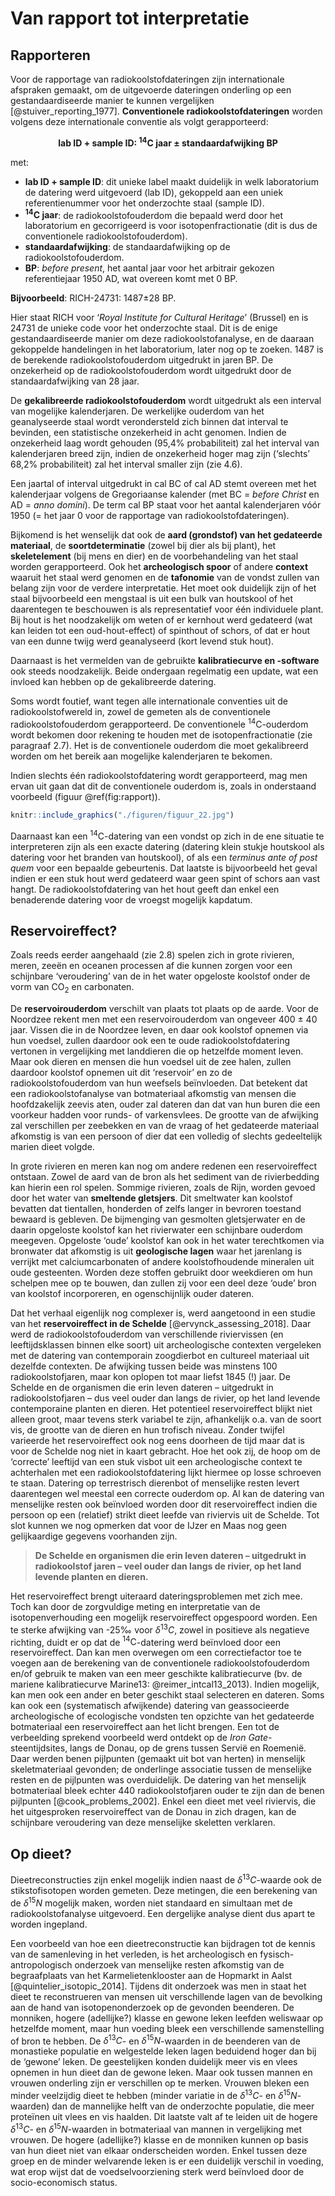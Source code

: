 # Van rapport tot interpretatie {#rapporteren}

## Rapporteren

Voor de rapportage van radiokoolstofdateringen zijn internationale afspraken gemaakt, om de uitgevoerde dateringen onderling op een gestandaardiseerde manier te kunnen vergelijken [@stuiver_reporting_1977]. **Conventionele radiokoolstofdateringen** worden volgens deze internationale conventie als volgt gerapporteerd:

<center> **lab ID + sample ID: ^14^C jaar ± standaardafwijking BP** </center>

met:

  - **lab ID + sample ID**: dit unieke label maakt duidelijk in welk laboratorium de datering werd uitgevoerd (lab ID), gekoppeld aan een uniek referentienummer voor het onderzochte staal (sample ID).
  - **^14^C jaar**: de radiokoolstofouderdom die bepaald werd door het laboratorium en gecorrigeerd is voor isotopenfractionatie (dit is dus de conventionele radiokoolstofouderdom).
  - **standaardafwijking**: de standaardafwijking op de radiokoolstofouderdom.
  - **BP**: _before present_, het aantal jaar voor het arbitrair gekozen referentiejaar 1950 AD, wat overeen komt met 0 BP.

**Bijvoorbeeld**: RICH-24731: 1487±28 BP.

Hier staat RICH voor ‘*Royal Institute for Cultural Heritage*’ (Brussel) en is 24731 de unieke code voor het onderzochte staal. Dit is de enige gestandaardiseerde manier om deze radiokoolstofanalyse, en de daaraan gekoppelde handelingen in het laboratorium, later nog op te zoeken. 1487 is de berekende radiokoolstofouderdom uitgedrukt in jaren BP. De onzekerheid op de radiokoolstofouderdom wordt uitgedrukt door de standaardafwijking van 28 jaar.

De **gekalibreerde radiokoolstofouderdom** wordt uitgedrukt als een interval van mogelijke kalenderjaren. De werkelijke ouderdom van het geanalyseerde staal wordt verondersteld zich binnen dat interval te bevinden, een statistische onzekerheid in acht genomen. Indien de onzekerheid laag wordt gehouden (95,4% probabiliteit) zal het interval van kalenderjaren breed zijn, indien de onzekerheid hoger mag zijn (‘slechts’ 68,2% probabiliteit) zal het interval smaller zijn (zie 4.6).

Een jaartal of interval uitgedrukt in cal BC of cal AD stemt overeen met het kalenderjaar volgens de Gregoriaanse kalender (met BC = _before Christ_ en AD = _anno domini_). De term cal BP staat voor het aantal kalenderjaren vóór 1950 (= het jaar 0 voor de rapportage van radiokoolstofdateringen).

Bijkomend is het wenselijk dat ook de **aard (grondstof) van het gedateerde materiaal**, de **soortdeterminatie** (zowel bij dier als bij plant), het **skeletelement** (bij mens en dier) en de voorbehandeling van het staal worden gerapporteerd. Ook het **archeologisch spoor** of andere **context** waaruit het staal werd genomen en de **tafonomie** van de vondst zullen van belang zijn voor de verdere interpretatie. Het moet ook duidelijk zijn of het staal bijvoorbeeld een mengstaal is uit een bulk van houtskool of het daarentegen te beschouwen is als representatief voor één individuele plant. Bij hout is het noodzakelijk om weten of er kernhout werd gedateerd (wat kan leiden tot een oud-hout-effect) of spinthout of schors, of dat er hout van een dunne twijg werd geanalyseerd (kort levend stuk hout).

Daarnaast is het vermelden van de gebruikte **kalibratiecurve en -software** ook steeds noodzakelijk. Beide ondergaan regelmatig een update, wat een invloed kan hebben op de gekalibreerde datering.

Soms wordt foutief, want tegen alle internationale conventies uit de radiokoolstofwereld in, zowel de gemeten als de conventionele radiokoolstofouderdom gerapporteerd. De conventionele $\mathrm{^{14}C}$-ouderdom wordt bekomen door rekening te houden met de isotopenfractionatie (zie paragraaf 2.7). Het is de conventionele ouderdom die moet gekalibreerd worden om het bereik aan mogelijke kalenderjaren te bekomen.

Indien slechts één radiokoolstofdatering wordt gerapporteerd, mag men ervan uit gaan dat dit de conventionele ouderdom is, zoals in onderstaand voorbeeld (figuur \@ref(fig:rapport)).

```r

knitr::include_graphics("./figuren/figuur_22.jpg")

```


Daarnaast kan een $\mathrm{^{14}C}$-datering van een vondst op zich in de ene situatie te interpreteren zijn als een exacte datering (datering klein stukje houtskool als datering voor het branden van houtskool), of als een _terminus ante of post quem_ voor een bepaalde gebeurtenis. Dat laatste is bijvoorbeeld het geval indien er een stuk hout werd gedateerd waar geen spint of schors aan vast hangt. De radiokoolstofdatering van het hout geeft dan enkel een benaderende datering voor de vroegst mogelijk kapdatum.


## Reservoireffect?

Zoals reeds eerder aangehaald (zie 2.8) spelen zich in grote rivieren, meren, zeeën en oceanen processen af die kunnen zorgen voor een schijnbare ‘veroudering’ van de in het water opgeloste koolstof onder de vorm van $\mathrm{CO_2}$ en carbonaten.

De **reservoirouderdom** verschilt van plaats tot plaats op de aarde. Voor de Noordzee rekent men met een reservoirouderdom van ongeveer 400 ± 40 jaar. Vissen die in de Noordzee leven, en daar ook koolstof opnemen via hun voedsel, zullen daardoor ook een te oude radiokoolstofdatering vertonen in vergelijking met landdieren die op hetzelfde moment leven. Maar ook dieren en mensen die hun voedsel uit de zee halen, zullen daardoor koolstof opnemen uit dit ‘reservoir’ en zo de radiokoolstofouderdom van hun weefsels beïnvloeden. Dat betekent dat een radiokoolstofanalyse van botmateriaal afkomstig van mensen die hoofdzakelijk zeevis aten, ouder zal dateren dan dat van hun buren die een voorkeur hadden voor runds- of varkensvlees. De grootte van de afwijking zal verschillen per zeebekken en van de vraag of het gedateerde materiaal afkomstig is van een persoon of dier dat een volledig of slechts gedeeltelijk marien dieet volgde.

In grote rivieren en meren kan nog om andere redenen een reservoireffect ontstaan. Zowel de aard van de bron als het sediment van de rivierbedding kan hierin een rol spelen. Sommige rivieren, zoals de Rijn, worden gevoed door het water van **smeltende gletsjers**. Dit smeltwater kan koolstof bevatten dat tientallen, honderden of zelfs langer in bevroren toestand bewaard is gebleven. De bijmenging van gesmolten gletsjerwater en de daarin opgeloste koolstof kan het rivierwater een schijnbare ouderdom meegeven. Opgeloste ‘oude’ koolstof kan ook in het water terechtkomen via bronwater dat afkomstig is uit **geologische lagen** waar het jarenlang is verrijkt met calciumcarbonaten of andere koolstofhoudende mineralen uit oude gesteenten. Worden deze stoffen gebruikt door weekdieren om hun schelpen mee op te bouwen, dan zullen zij voor een deel deze ‘oude’ bron van koolstof incorporeren, en ogenschijnlijk ouder dateren.

Dat het verhaal eigenlijk nog complexer is, werd aangetoond in een studie van het **reservoireffect in de Schelde** [@ervynck_assessing_2018]. Daar werd de radiokoolstofouderdom van verschillende riviervissen (en leeftijdsklassen binnen elke soort) uit archeologische contexten vergeleken met de datering van contemporain zoogdierbot en cultureel materiaal uit dezelfde contexten. De afwijking tussen beide was minstens 100 radiokoolstofjaren, maar kon oplopen tot maar liefst 1845 (!) jaar. De Schelde en de organismen die erin leven dateren – uitgedrukt in radiokoolstofjaren – dus veel ouder dan langs de rivier, op het land levende contemporaine planten en dieren. Het potentieel reservoireffect blijkt niet alleen groot, maar tevens sterk variabel te zijn, afhankelijk o.a. van de soort vis, de grootte van de dieren en hun trofisch niveau. Zonder twijfel varieerde het reservoireffect ook nog eens doorheen de tijd maar dat is voor de Schelde nog niet in kaart gebracht. Hoe het ook zij, de hoop om de ‘correcte’ leeftijd van een stuk visbot uit een archeologische context te achterhalen met een radiokoolstofdatering lijkt hiermee op losse schroeven te staan. Datering op terrestrisch dierenbot of menselijke resten levert daarentegen wel meestal een correcte ouderdom op. Al kan de datering van menselijke resten ook beïnvloed worden door dit reservoireffect indien die persoon op een (relatief) strikt dieet leefde van riviervis uit de Schelde. Tot slot kunnen we nog opmerken dat voor de IJzer en Maas nog geen gelijkaardige gegevens voorhanden zijn.

>
>**De Schelde en organismen die erin leven dateren – uitgedrukt in radiokoolstof jaren – veel ouder dan langs de rivier, op het land levende planten en dieren.**
>


Het reservoireffect brengt uiteraard dateringsproblemen met zich mee. Toch kan door de zorgvuldige meting en interpretatie van de isotopenverhouding een mogelijk reservoireffect opgespoord worden. Een te sterke afwijking van -25‰ voor $\delta^{13}C$, zowel in positieve als negatieve richting, duidt er op dat de $\mathrm{^{14}C}$-datering werd beïnvloed door een reservoireffect. Dan kan men overwegen om een correctiefactor toe te voegen aan de berekening van de conventionele radiokoolstofouderdom en/of gebruik te maken van een meer geschikte kalibratiecurve (bv. de mariene kalibratiecurve Marine13: @reimer_intcal13_2013). Indien mogelijk, kan men ook een ander en beter geschikt staal selecteren en dateren. Soms kan ook een (systematisch afwijkende) datering van geassocieerde archeologische of ecologische vondsten ten opzichte van het gedateerde botmateriaal een reservoireffect aan het licht brengen. Een tot de verbeelding sprekend voorbeeld werd ontdekt op de _Iron Gate_-steentijdsites, langs de Donau, op de grens tussen Servië en Roemenië. Daar werden benen pijlpunten (gemaakt uit bot van herten) in menselijk skeletmateriaal gevonden; de onderlinge associatie tussen de menselijke resten en de pijlpunten was overduidelijk. De datering van het menselijk botmateriaal bleek echter 440 radiokoolstofjaren ouder te zijn dan de benen pijlpunten [@cook_problems_2002]. Enkel een dieet met veel riviervis, die het uitgesproken reservoireffect van de Donau in zich dragen, kan de schijnbare veroudering van deze menselijke skeletten verklaren.


## Op dieet?

Dieetreconstructies zijn enkel mogelijk indien naast de $\delta^{13}C$-waarde ook de stikstofisotopen worden gemeten. Deze metingen, die een berekening van de $\delta^{15}N$ mogelijk maken, worden niet standaard en simultaan met de radiokoolstofanalyse uitgevoerd. Een dergelijke analyse dient dus apart te worden ingepland.

Een voorbeeld van hoe een dieetreconstructie kan bijdragen tot de kennis van de samenleving in het verleden, is het archeologisch en fysisch-antropologisch onderzoek van menselijke resten afkomstig van de begraafplaats van het Karmelietenklooster aan de Hopmarkt in Aalst [@quintelier_isotopic_2014]. Tijdens dit onderzoek was men in staat het dieet te reconstrueren van mensen uit verschillende lagen van de bevolking aan de hand van isotopenonderzoek op de gevonden beenderen. De monniken, hogere (adellijke?) klasse en gewone leken leefden weliswaar op hetzelfde moment, maar hun voeding bleek een verschillende samenstelling of bron te hebben. De $\delta^{13}C$- en $\delta^{15}N$-waarden in de beenderen van de monastieke populatie en welgestelde leken lagen beduidend hoger dan bij de ‘gewone’ leken. De geestelijken konden duidelijk meer vis en vlees opnemen in hun dieet dan de gewone leken. Maar ook tussen mannen en vrouwen onderling zijn er verschillen op te merken. Vrouwen bleken een minder veelzijdig dieet te hebben (minder variatie in de $\delta^{13}C$- en $\delta^{15}N$-waarden) dan de mannelijke helft van de onderzochte populatie, die meer proteïnen uit vlees en vis haalden. Dit laatste valt af te leiden uit de hogere $\delta^{13}C$- en $\delta^{15}N$-waarden in botmateriaal van mannen in vergelijking met vrouwen. De hogere (adellijke?) klasse en de monniken kunnen op basis van hun dieet niet van elkaar onderscheiden worden. Enkel tussen deze groep en de minder welvarende leken is er een duidelijk verschil in voeding, wat erop wijst dat de voedselvoorziening sterk werd beïnvloed door de socio-economisch status.


